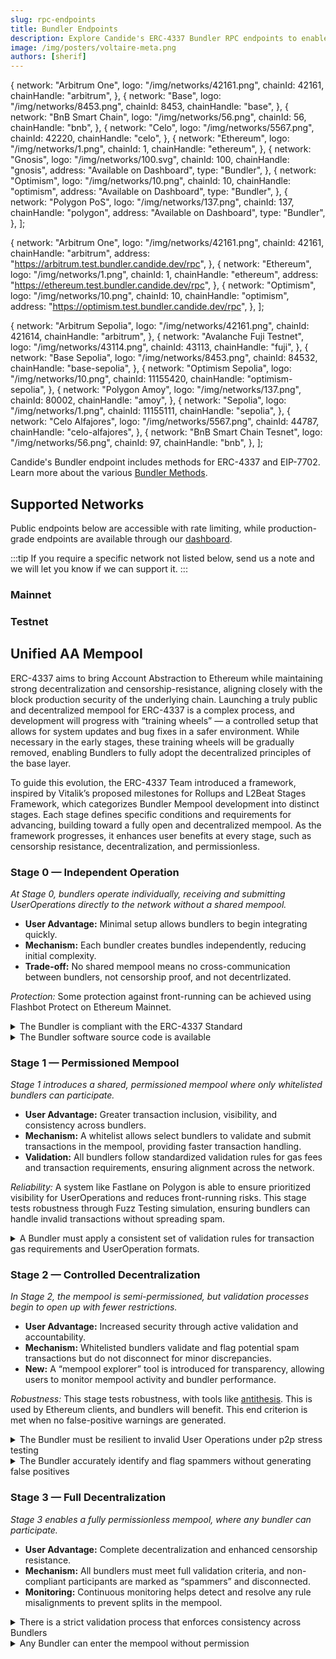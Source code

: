 ```yaml
---
slug: rpc-endpoints
title: Bundler Endpoints
description: Explore Candide's ERC-4337 Bundler RPC endpoints to enable powerful interactions for Smart Wallets and seamless blockchain transactions. Learn how to integrate and leverage these endpoints for enhanced Dapp experiences
image: /img/posters/voltaire-meta.png
authors: [sherif]
---
```


  {
    network: "Arbitrum One",
    logo: "/img/networks/42161.png",
    chainId: 42161,
    chainHandle: "arbitrum",
  },
  {
    network: "Base",
    logo: "/img/networks/8453.png",
    chainId: 8453,
    chainHandle: "base",
  },
  {
    network: "BnB Smart Chain",
    logo: "/img/networks/56.png",
    chainId: 56,
    chainHandle: "bnb",
  },
  {
    network: "Celo",
    logo: "/img/networks/5567.png",
    chainId: 42220,
    chainHandle: "celo",
  },
  {
    network: "Ethereum",
    logo: "/img/networks/1.png",
    chainId: 1,
    chainHandle: "ethereum",
  },
  {
    network: "Gnosis",
    logo: "/img/networks/100.svg",
    chainId: 100,
    chainHandle: "gnosis",
    address: "Available on Dashboard",
    type: "Bundler",
  },
  {
    network: "Optimism",
    logo: "/img/networks/10.png",
    chainId: 10,
    chainHandle: "optimism",
    address: "Available on Dashboard",
    type: "Bundler",
  },
  {
    network: "Polygon PoS",
    logo: "/img/networks/137.png",
    chainId: 137,
    chainHandle: "polygon",
    address: "Available on Dashboard",
    type: "Bundler",
  },
];

  {
    network: "Arbitrum One",
    logo: "/img/networks/42161.png",
    chainId: 42161,
    chainHandle: "arbitrum",
    address: "https://arbitrum.test.bundler.candide.dev/rpc",
  },
  {
    network: "Ethereum",
    logo: "/img/networks/1.png",
    chainId: 1,
    chainHandle: "ethereum",
    address: "https://ethereum.test.bundler.candide.dev/rpc",
  },
  {
    network: "Optimism",
    logo: "/img/networks/10.png",
    chainId: 10,
    chainHandle: "optimism",
    address: "https://optimism.test.bundler.candide.dev/rpc",
  },
];

  {
    network: "Arbitrum Sepolia",
    logo: "/img/networks/42161.png",
    chainId: 421614,
    chainHandle: "arbitrum",
  },
  {
    network: "Avalanche Fuji Testnet",
    logo: "/img/networks/43114.png",
    chainId: 43113,
    chainHandle: "fuji",
  },
  {
    network: "Base Sepolia",
    logo: "/img/networks/8453.png",
    chainId: 84532,
    chainHandle: "base-sepolia",
  },
  {
    network: "Optimism Sepolia",
    logo: "/img/networks/10.png",
    chainId: 11155420,
    chainHandle: "optimism-sepolia",
  },
  {
    network: "Polygon Amoy",
    logo: "/img/networks/137.png",
    chainId: 80002,
    chainHandle: "amoy",
  },
  {
    network: "Sepolia",
    logo: "/img/networks/1.png",
    chainId: 11155111,
    chainHandle: "sepolia",
  },
  {
    network: "Celo Alfajores",
    logo: "/img/networks/5567.png",
    chainId: 44787,
    chainHandle: "celo-alfajores",
  },
  {
    network: "BnB Smart Chain Tesnet",
    logo: "/img/networks/56.png",
    chainId: 97,
    chainHandle: "bnb",
  },
];

Candide's Bundler endpoint includes methods for ERC-4337 and EIP-7702. Learn more about the various [Bundler Methods](./2-rpc-methods.mdx).

## Supported Networks

Public endpoints below are accessible with rate limiting, while production-grade endpoints are available through our [dashboard](https://dashboard.candide.dev).

:::tip 
If you require a specific network not listed below, send us a note and we will let you know if we can support it.
:::

### Mainnet
<ChainListTable items={chainList} />

### Testnet
<ChainListTable items={testChainList} />


## Unified AA Mempool

ERC-4337 aims to bring Account Abstraction to Ethereum while maintaining strong decentralization and censorship-resistance, aligning closely with the block production security of the underlying chain. Launching a truly public and decentralized mempool for ERC-4337 is a complex process, and development will progress with “training wheels” — a controlled setup that allows for system updates and bug fixes in a safer environment. While necessary in the early stages, these training wheels will be gradually removed, enabling Bundlers to fully adopt the decentralized principles of the base layer.

To guide this evolution, the ERC-4337 Team introduced a framework, inspired by Vitalik’s proposed milestones for Rollups and L2Beat Stages Framework, which categorizes Bundler Mempool development into distinct stages. Each stage defines specific conditions and requirements for advancing, building toward a fully open and decentralized mempool. As the framework progresses, it enhances user benefits at every stage, such as censorship resistance, decentralization, and permissionless.

### Stage 0 — Independent Operation

*At Stage 0, bundlers operate individually, receiving and submitting UserOperations directly to the network without a shared mempool.*

- **User Advantage:** Minimal setup allows bundlers to begin integrating quickly.  
- **Mechanism:** Each bundler creates bundles independently, reducing initial complexity.  
- **Trade-off:** No shared mempool means no cross-communication between bundlers, not censorship proof, and not decentrlizated.

*Protection:* Some protection against front-running can be achieved using Flashbot Protect on Ethereum Mainnet.

<details>
<summary>The Bundler is compliant with the ERC-4337 Standard</summary>
To confirm that a Bundler is following ERC-4337, it should demonstrate consistent adherence to the guidelines set out in the standard. This includes handling User Operations as specified and ensuring accurate validation processes. Compliance can be verified through audits, source code transparency, and through the Compatibility Test Suite published on erc4337.io/bundlers that validate the Bundler’s correct behavior within an Account Abstraction framework.
</details>
<details>
<summary>The Bundler software source code is available</summary>
A Bundler software processing User Operations should be available, contributing significantly to transparency and trust. This allows anyone to review, audit, and run the software, enabling users and external observers to independently validate that the Bundler is following the Account Abstraction Standard. 
</details>

### Stage 1 — Permissioned Mempool

*Stage 1 introduces a shared, permissioned mempool where only whitelisted bundlers can participate.*  

- **User Advantage:** Greater transaction inclusion, visibility, and consistency across bundlers.  
- **Mechanism:** A whitelist allows select bundlers to validate and submit transactions in the mempool, providing faster transaction handling.  
- **Validation:** All bundlers follow standardized validation rules for gas fees and transaction requirements, ensuring alignment across the network.

*Reliability:* A system like Fastlane on Polygon is able to ensure prioritized visibility for UserOperations and reduces front-running risks. This stage tests robustness through Fuzz Testing simulation, ensuring bundlers can handle invalid transactions without spreading spam.

<details>
<summary>
A Bundler must apply a consistent set of validation rules for transaction gas requirements and UserOperation formats.
</summary>
A core requirement in this stage is the uniform validation of transaction gas values, including preVerificationGas, by participating bundlers. Each transaction must meet predefined gas requirements, so every bundler’s understanding of a “valid transaction” remains aligned. Any UserOperation that doesn’t meet these requirements is disregarded, preventing discrepancies across bundlers.
</details>

<BundlerEndPointTable items={unifiedMempool} />

### Stage 2 — Controlled Decentralization

*In Stage 2, the mempool is semi-permissioned, but validation processes begin to open up with fewer restrictions.*

- **User Advantage:** Increased security through active validation and accountability.  
- **Mechanism:** Whitelisted bundlers validate and flag potential spam transactions but do not disconnect for minor discrepancies.  
- **New:** A “mempool explorer” tool is introduced for transparency, allowing users to monitor mempool activity and bundler performance.

*Robustness:* This stage tests robustness, with tools like [antithesis](https://antithesis.com/).  This is used by Ethereum clients, and bundlers will benefit. This end criterion is met when no false-positive warnings are generated.

<details>
<summary>The Bundler must be resilient to invalid User Operations under p2p stress testing</summary>
Using fuzz testing, each Bundler should be able to consistently reject invalid User Operations without propagating them across the network. This ensures that each Bundler accurately filters out potentially harmful or spam transactions under high-volume conditions.
</details>

<details>
<summary>The Bundler accurately identify and flag spammers without generating false positives</summary>
The Bundler should undergo tests for robustness, using tools like antithesis, to confirm it can correctly mark genuine spammers without mistakenly labeling valid transactions or honest Bundlers as spammers. This end criterion is met when no false-positive warnings are generated.
</details>


### Stage 3 — Full Decentralization

*Stage 3 enables a fully permissionless mempool, where any bundler can participate.*

- **User Advantage:** Complete decentralization and enhanced censorship resistance.  
- **Mechanism:** All bundlers must meet full validation criteria, and non-compliant participants are marked as “spammers” and disconnected.  
- **Monitoring:** Continuous monitoring helps detect and resolve any rule misalignments to prevent splits in the mempool.


<details>
<summary>There is a strict validation process that enforces consistency across Bundlers</summary>
Full validation rules must be applied between all Bundlers. Any Bundler that fails to comply with the rules should be flagged as a "spammer" and disconnected from the network. Continuous monitoring is necessary to ensure that there are no discrepancies or splits caused by differences in rule interpretation or implementation. 
</details>

<details>
<summary>Any Bundler can enter the mempool without permission</summary>
The mempool should be open to all Bundlers, allowing anyone to participate without restrictions. This ensures a truly permissionless environment where any Bundler can submit User Operations to the public mempool.
</details>

